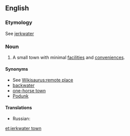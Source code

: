 ==English==
{{rfc}}

===Etymology===
See [[jerkwater]]

===Noun===
{{en-noun|sg=[[jerkwater]] [[town]]}}

# A small town with minimal [[facility|facilities]] and [[convenience]]s.

====Synonyms====
* See [[Wikisaurus:remote place]]
* [[backwater]]
* [[one-horse town]]
* [[Podunk]]

====Translations====
{{trans-top}}
* Russian: {{t|ru|захолустный городишко|sc=Cyrl}}
{{trans-mid}}
{{trans-bottom}}

[[et:jerkwater town]]